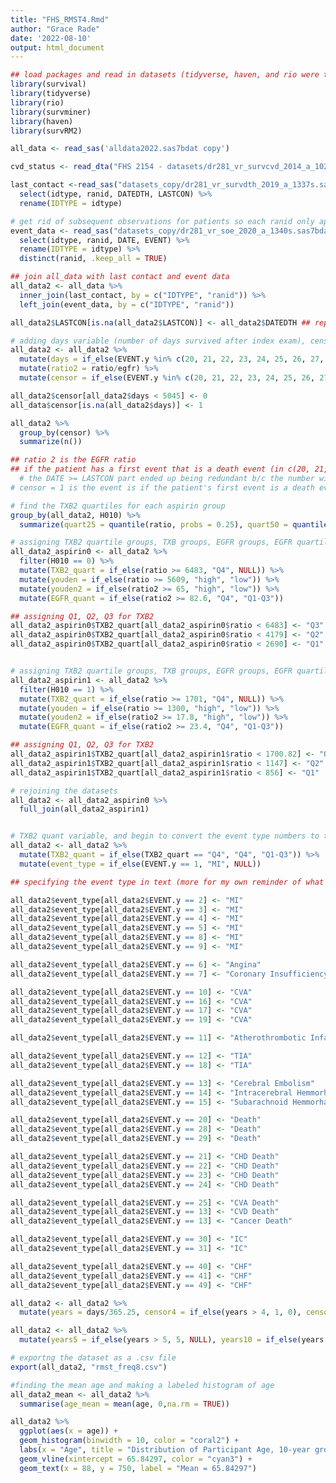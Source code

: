 ```yaml
---
title: "FHS_RMST4.Rmd"
author: "Grace Rade"
date: '2022-08-10'
output: html_document
---
```


```r
## load packages and read in datasets (tidyverse, haven, and rio were the only packages that I actually needed for this)
library(survival)
library(tidyverse)
library(rio)
library(survminer)
library(haven)
library(survRM2)

all_data <- read_sas('alldata2022.sas7bdat copy')

cvd_status <- read_dta("FHS 2154 - datasets/dr281_vr_survcvd_2014_a_1023s.dta") %>% select(IDTYPE, ranid, cvd, chd, chf)

last_contact <-read_sas("datasets_copy/dr281_vr_survdth_2019_a_1337s.sas7bdat") %>% 
  select(idtype, ranid, DATEDTH, LASTCON) %>% 
  rename(IDTYPE = idtype)

# get rid of subsequent observations for patients so each ranid only appears once, rename IDTYPE to match the other datasets 
event_data <- read_sas("datasets_copy/dr281_vr_soe_2020_a_1340s.sas7bdat") %>% 
  select(idtype, ranid, DATE, EVENT) %>% 
  rename(IDTYPE = idtype) %>% 
  distinct(ranid, .keep_all = TRUE)

## join all_data with last contact and event data
all_data2 <- all_data %>% 
  inner_join(last_contact, by = c("IDTYPE", "ranid")) %>% 
  left_join(event_data, by = c("IDTYPE", "ranid"))

all_data2$LASTCON[is.na(all_data2$LASTCON)] <- all_data2$DATEDTH ## replacing the lastcon value with datedth if the lastcon value is na

# adding days variable (number of days survived after index exam), censor variable, and egfr ratio variable
all_data2 <- all_data2 %>% 
  mutate(days = if_else(EVENT.y %in% c(20, 21, 22, 23, 24, 25, 26, 27, 28, 29) | DATE >= LASTCON, DATE - examdate3_8, LASTCON - examdate3_8)) %>% 
  mutate(ratio2 = ratio/egfr) %>% 
  mutate(censor = if_else(EVENT.y %in% c(20, 21, 22, 23, 24, 25, 26, 27, 28, 29) & DATE >= LASTCON, 0, 1)) 

all_data2$censor[all_data2$days < 5045] <- 0
all_data$censor[is.na(all_data2$days)] <- 1

all_data2 %>% 
  group_by(censor) %>% 
  summarize(n())

## ratio 2 is the EGFR ratio
## if the patient has a first event that is a death event (in c(20, 21, 22, 23, 24, 25, 26, 27, 28, 29)) and the event date is more recent than the last point of contact, then the DATE variable is used to calculate days lived; otherwise, LASTCON variable is used 
  # the DATE >= LASTCON part ended up being redundant b/c the number with censor = 1 is the same
# censor = 1 is the event is if the patient's first event is a death event

# find the TXB2 quartiles for each aspirin group
group_by(all_data2, H010) %>% 
  summarize(quart25 = quantile(ratio, probs = 0.25), quart50 = quantile(ratio, probs = 0.5), quart75 = quantile(ratio, probs = 0.75)) 

# assigning TXB2 quartile groups, TXB groups, EGFR groups, EGFR quartiles for asprin use = 0 (no use) using quartiles and/or the youden cutpoints
all_data2_aspirin0 <- all_data2 %>% 
  filter(H010 == 0) %>% 
  mutate(TXB2_quart = if_else(ratio >= 6483, "Q4", NULL)) %>% 
  mutate(youden = if_else(ratio >= 5609, "high", "low")) %>% 
  mutate(youden2 = if_else(ratio2 >= 65, "high", "low")) %>% 
  mutate(EGFR_quant = if_else(ratio2 >= 82.6, "Q4", "Q1-Q3"))

## assigning Q1, Q2, Q3 for TXB2
all_data2_aspirin0$TXB2_quart[all_data2_aspirin0$ratio < 6483] <- "Q3"
all_data2_aspirin0$TXB2_quart[all_data2_aspirin0$ratio < 4179] <- "Q2"
all_data2_aspirin0$TXB2_quart[all_data2_aspirin0$ratio < 2690] <- "Q1"


# assigning TXB2 quartile groups, TXB groups, EGFR groups, EGFR quartiles for aspirin use = 1 (use) using the quartiles and/or the youden cutpoints
all_data2_aspirin1 <- all_data2 %>% 
  filter(H010 == 1) %>% 
  mutate(TXB2_quart = if_else(ratio >= 1701, "Q4", NULL)) %>% 
  mutate(youden = if_else(ratio >= 1300, "high", "low")) %>% 
  mutate(youden2 = if_else(ratio2 >= 17.8, "high", "low")) %>% 
  mutate(EGFR_quant = if_else(ratio2 >= 23.4, "Q4", "Q1-Q3"))

## assigning Q1, Q2, Q3 for TXB2
all_data2_aspirin1$TXB2_quart[all_data2_aspirin1$ratio < 1700.82] <- "Q3"
all_data2_aspirin1$TXB2_quart[all_data2_aspirin1$ratio < 1147] <- "Q2"
all_data2_aspirin1$TXB2_quart[all_data2_aspirin1$ratio < 856] <- "Q1"

# rejoining the datasets
all_data2 <- all_data2_aspirin0 %>% 
  full_join(all_data2_aspirin1)


# TXB2 quant variable, and begin to convert the event type numbers to text in a new vairable
all_data2 <- all_data2 %>% 
  mutate(TXB2_quant = if_else(TXB2_quart == "Q4", "Q4", "Q1-Q3")) %>%
  mutate(event_type = if_else(EVENT.y == 1, "MI", NULL))

## specifying the event type in text (more for my own reminder of what all the numbers represent)

all_data2$event_type[all_data2$EVENT.y == 2] <- "MI"
all_data2$event_type[all_data2$EVENT.y == 3] <- "MI"
all_data2$event_type[all_data2$EVENT.y == 4] <- "MI"
all_data2$event_type[all_data2$EVENT.y == 5] <- "MI"
all_data2$event_type[all_data2$EVENT.y == 8] <- "MI"
all_data2$event_type[all_data2$EVENT.y == 9] <- "MI"

all_data2$event_type[all_data2$EVENT.y == 6] <- "Angina"
all_data2$event_type[all_data2$EVENT.y == 7] <- "Coronary Insufficiency"

all_data2$event_type[all_data2$EVENT.y == 10] <- "CVA"
all_data2$event_type[all_data2$EVENT.y == 16] <- "CVA"
all_data2$event_type[all_data2$EVENT.y == 17] <- "CVA"
all_data2$event_type[all_data2$EVENT.y == 19] <- "CVA"

all_data2$event_type[all_data2$EVENT.y == 11] <- "Atherothrombotic Infarction of Brain"

all_data2$event_type[all_data2$EVENT.y == 12] <- "TIA"
all_data2$event_type[all_data2$EVENT.y == 18] <- "TIA"

all_data2$event_type[all_data2$EVENT.y == 13] <- "Cerebral Embolism"
all_data2$event_type[all_data2$EVENT.y == 14] <- "Intracerebral Hemmorhage"
all_data2$event_type[all_data2$EVENT.y == 15] <- "Subarachnoid Hemmorhage"

all_data2$event_type[all_data2$EVENT.y == 20] <- "Death"
all_data2$event_type[all_data2$EVENT.y == 28] <- "Death"
all_data2$event_type[all_data2$EVENT.y == 29] <- "Death"

all_data2$event_type[all_data2$EVENT.y == 21] <- "CHD Death"
all_data2$event_type[all_data2$EVENT.y == 22] <- "CHD Death"
all_data2$event_type[all_data2$EVENT.y == 23] <- "CHD Death"
all_data2$event_type[all_data2$EVENT.y == 24] <- "CHD Death"

all_data2$event_type[all_data2$EVENT.y == 25] <- "CVA Death"
all_data2$event_type[all_data2$EVENT.y == 13] <- "CVD Death"
all_data2$event_type[all_data2$EVENT.y == 13] <- "Cancer Death"

all_data2$event_type[all_data2$EVENT.y == 30] <- "IC"
all_data2$event_type[all_data2$EVENT.y == 31] <- "IC"

all_data2$event_type[all_data2$EVENT.y == 40] <- "CHF"
all_data2$event_type[all_data2$EVENT.y == 41] <- "CHF"
all_data2$event_type[all_data2$EVENT.y == 49] <- "CHF"

all_data2 <- all_data2 %>% 
  mutate(years = days/365.25, censor4 = if_else(years > 4, 1, 0), censor10 = if_else(years > 10, 1, 0), censor12 = if_else(years > 12, 1, 0), censor14 = if_else(years > 14.8, 1, 0)) ## creating the years variable and the new censor variables for different taus 

all_data2 <- all_data2 %>% 
  mutate(years5 = if_else(years > 5, 5, NULL), years10 = if_else(years > 10, 10, NULL), years12 = if_else(years > 12, 12, NULL), years14 = if_else(years > 14.8, 14.8, NULL))  ## making new years variables for the different taus we want to use

# exportng the dataset as a .csv file 
export(all_data2, "rmst_freq8.csv")

#finding the mean age and making a labeled histogram of age
all_data2_mean <- all_data2 %>% 
  summarise(age_mean = mean(age, 0,na.rm = TRUE))

all_data2 %>% 
  ggplot(aes(x = age)) + 
  geom_histogram(binwidth = 10, color = "coral2") +
  labs(x = "Age", title = "Distribution of Participant Age, 10-year groups") +
  geom_vline(xintercept = 65.84297, color = "cyan3") +
  geom_text(x = 88, y = 750, label = "Mean = 65.84297")

```
